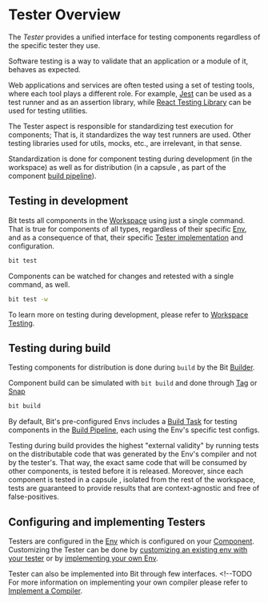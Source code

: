 # Tester Overview

The *Tester* provides a unified interface for testing components regardless of the specific tester they use.

Software testing is a way to validate that an application or a module of it, behaves as expected.

Web applications and services are often tested using a set of testing tools, where each tool plays a different role. For example, [Jest](https://jestjs.io/) can be used as a test runner and as an assertion library, while [React Testing Library](https://testing-library.com/) can be used for testing utilities.

The Tester aspect is responsible for standardizing test execution for components; That is, it standardizes the way test runners are used. Other testing libraries used for utils, mocks, etc., are irrelevant, in that sense.

Standardization is done for component testing during development (in the workspace) as well as for distribution (in a capsule <!--TODO [capsule](#) -->, as part of the component [build pipeline](/builder/build-pipelines)).

## Testing in development

Bit tests all components in the [Workspace](/workspace/overview) using just a single command. That is true for components of all types, regardless of their specific [Env](/envs/overview), and as a consequence of that, their specific [Tester implementation](/tester/overview) and configuration.

```bash
bit test
```

Components can be watched for changes and retested with a single command, as well.

```bash
bit test -w
```

To learn more on testing during development, please refer to [Workspace Testing](/tester/workspace-testing).

## Testing during build

Testing components for distribution is done during `build` by the Bit [Builder](/builder/overview).

Component build can be simulated with `bit build` and done through [Tag](/components/tags) or [Snap](/components/snaps)

```bash
bit build
```

By default, Bit's pre-configured Envs includes a [Build Task](/builder/overview#build-task) for testing components in the [Build Pipeline](/builder/build-pipelines), each using the Env's specific test configs.

Testing during build provides the highest "external validity" by running tests on the distributable code that was generated by the Env's compiler and not by the tester's.
That way, the exact same code that will be consumed by other components, is tested before it is released. Moreover, since each component is tested in a capsule <!--TODO [capsule](#) -->, isolated from the rest of the workspace, tests are guaranteed to provide results that are context-agnostic and free of false-positives.

<!--TODO To learn more on testing during build, please refer to [Testing During Build](#). -->

## Configuring and implementing Testers

Testers are configured in the [Env](/envs/overview) which is configured on your [Component](/components/overview). Customizing the Tester can be done by [customizing an existing env with your tester](/envs/services/testing) or by [implementing your own Env](/envs/customizing-env).

Tester can also be implemented into Bit through few interfaces. <!--TODO  For more information on implementing your own compiler please refer to [Implement a Compiler](/).
